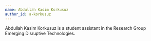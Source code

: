 ```yaml
---
name: Abdullah Kasim Korkusuz
author_id: a-korkusuz
---
```


Abdullah Kasim Korkusuz is a student assistant in the Research Group Emerging Disruptive Technologies.

